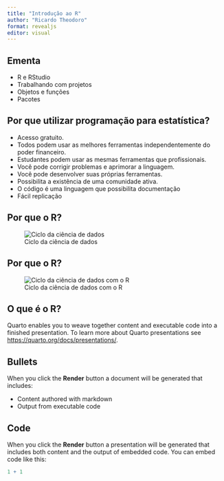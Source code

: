 ```yaml
---
title: "Introdução ao R"
author: "Ricardo Theodoro"
format: revealjs
editor: visual
---
```


## Ementa

-   R e RStudio
-   Trabalhando com projetos
-   Objetos e funções
-   Pacotes

## Por que utilizar programação para estatística?

-   Acesso gratuito.
-   Todos podem usar as melhores ferramentas independentemente do poder financeiro.
-   Estudantes podem usar as mesmas ferramentas que profissionais.
-   Você pode corrigir problemas e aprimorar a linguagem.
-   Você pode desenvolver suas próprias ferramentas.
-   Possibilita a existência de uma comunidade ativa.
-   O código é uma linguagem que possibilita documentação
-   Fácil replicação

## Por que o R?

![Ciclo da ciência de dados](img/ds.png)

## Por que o R?

![Ciclo da ciência de dados com o R](img/dsr.png)

## O que é o R?

Quarto enables you to weave together content and executable code into a finished presentation. To learn more about Quarto presentations see <https://quarto.org/docs/presentations/>.

## Bullets

When you click the **Render** button a document will be generated that includes:

-   Content authored with markdown
-   Output from executable code

## Code

When you click the **Render** button a presentation will be generated that includes both content and the output of embedded code. You can embed code like this:

```r
1 + 1
```
